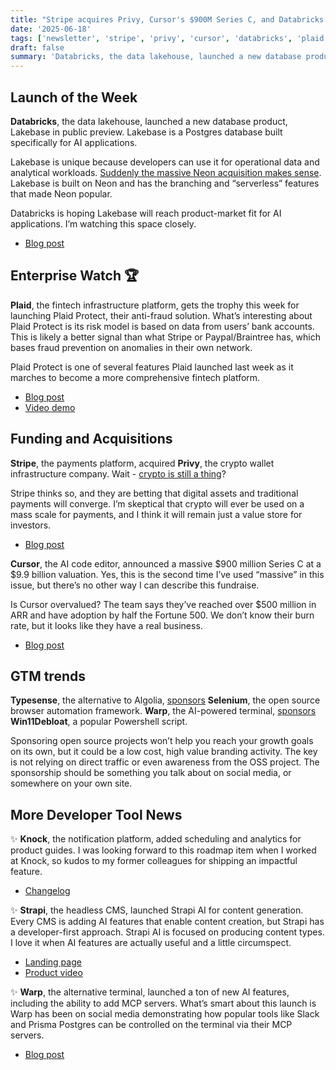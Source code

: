 ```yaml
---
title: "Stripe acquires Privy, Cursor's $900M Series C, and Databricks launches Lakebase"
date: '2025-06-18'
tags: ['newsletter', 'stripe', 'privy', 'cursor', 'databricks', 'plaid']
draft: false
summary: 'Databricks, the data lakehouse, launched a new database product, Lakebase in public preview. Lakebase is a Postgres database built specifically for AI applications.'
---
```


## Launch of the Week

**Databricks**, the data lakehouse, launched a new database product, Lakebase in public preview. Lakebase is a Postgres database built specifically for AI applications.

Lakebase is unique because developers can use it for operational data and analytical workloads. [Suddenly the massive Neon acquisition makes sense](/blog/newsletter/2025-05-20). Lakebase is built on Neon and has the branching and “serverless” features that made Neon popular.

Databricks is hoping Lakebase will reach product-market fit for AI applications. I’m watching this space closely.

- [Blog post](https://www.databricks.com/blog/announcing-lakebase-public-preview)

## Enterprise Watch 🏆

**Plaid**, the fintech infrastructure platform, gets the trophy this week for launching Plaid Protect, their anti-fraud solution. What’s interesting about Plaid Protect is its risk model is based on data from users’ bank accounts. This is likely a better signal than what Stripe or Paypal/Braintree has, which bases fraud prevention on anomalies in their own network.

Plaid Protect is one of several features Plaid launched last week as it marches to become a more comprehensive fintech platform.

- [Blog post](https://plaid.com/blog/plaid-protect-antifraud)
- [Video demo](https://www.youtube.com/watch?v=erM1UDD6JXc&t=4s)

## Funding and Acquisitions

**Stripe**, the payments platform, acquired **Privy**, the crypto wallet infrastructure company. Wait \- [crypto is still a thing](https://coinpedia.org/news/why-are-bitcoin-and-altcoins-down-today-heres-why/)?

Stripe thinks so, and they are betting that digital assets and traditional payments will converge. I’m skeptical that crypto will ever be used on a mass scale for payments, and I think it will remain just a value store for investors.

- [Blog post](https://privy.io/blog/announcing-our-acquisition-by-stripe)

**Cursor**, the AI code editor, announced a massive \$900 million Series C at a \$9.9 billion valuation. Yes, this is the second time I’ve used “massive” in this issue, but there’s no other way I can describe this fundraise.

Is Cursor overvalued? The team says they’ve reached over $500 million in ARR and have adoption by half the Fortune 500\. We don’t know their burn rate, but it looks like they have a real business.

- [Blog post](https://www.cursor.com/blog/series-c)

## GTM trends

**Typesense**, the alternative to Algolia, [sponsors](https://x.com/jasonbosco/status/1933613798285296091) **Selenium**, the open source browser automation framework. **Warp**, the AI-powered terminal, [sponsors](https://www.linkedin.com/posts/hashimwarren_if-youre-warp-how-do-you-reach-windows-activity-7327681012572778497-jWAX?utm_source=share&utm_medium=member_desktop&rcm=ACoAAAB13hIBgvkk8Jc-7qRKNppUYPiHV2AI_i8) **Win11Debloat**, a popular Powershell script.

Sponsoring open source projects won’t help you reach your growth goals on its own, but it could be a low cost, high value branding activity. The key is not relying on direct traffic or even awareness from the OSS project. The sponsorship should be something you talk about on social media, or somewhere on your own site.

## More Developer Tool News

✨ **Knock**, the notification platform, added scheduling and analytics for product guides. I was looking forward to this roadmap item when I worked at Knock, so kudos to my former colleagues for shipping an impactful feature.

- [Changelog](https://knock.app/changelog/2025-06-16)

✨ **Strapi**, the headless CMS, launched Strapi AI for content generation. Every CMS is adding AI features that enable content creation, but Strapi has a developer-first approach. Strapi AI is focused on producing content types. I love it when AI features are actually useful and a little circumspect.

- [Landing page](https://strapi.io/ai)
- [Product video](https://www.youtube.com/watch?v=Y8hpZZk5lAY)

✨ **Warp**, the alternative terminal, launched a ton of new AI features, including the ability to add MCP servers. What’s smart about this launch is Warp has been on social media demonstrating how popular tools like Slack and Prisma Postgres can be controlled on the terminal via their MCP servers.

- [Blog post](https://www.warp.dev/blog/launch-log-3)
